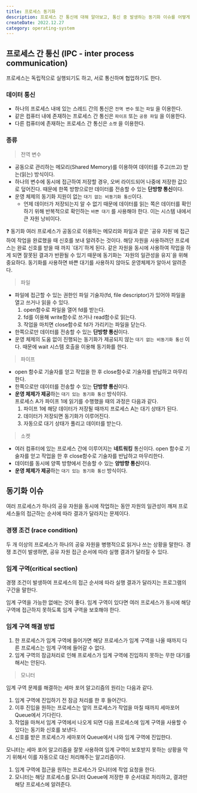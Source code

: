 ```yaml
---
title: 프로세스 동기화
description: 프로세스 간 통신에 대해 알아보고, 통신 중 발생하는 동기화 이슈를 어떻게 해결하는 지 알아보자.
createDate: 2022.12.27
category: operating-system
---
```


## 프로세스 간 통신 (IPC - inter process communication)

프로세스는 독립적으로 실행되기도 하고, 서로 통신하며 협업하기도 한다.

### 데이터 통신

- 하나의 프로세스 내에 있는 스레드 간의 통신은 `전역 변수` 또는 `파일` 을 이용한다.
- 같은 컴퓨터 내에 존재하는 프로세스 간 통신은 `파이프` 또는 `공용 파일` 을 이용한다.
- 다른 컴퓨터에 존재하는 프로세스 간 통신은 `소켓` 을 이용한다.

### 종류

> 전역 변수

- 공동으로 관리하는 메모리(Shared Memory)를 이용하여 데이터를 주고(쓰고) 받는(읽는) 방식이다.
- 하나의 변수에 동시에 접근하여 저장할 경우, 오버 라이드되어 나중에 저장한 값으로 덮어진다. 때문에 한쪽 방향으로만 데이터를 전송할 수 있는 **단방향 통신**이다.
- 운영 체제의 동기화 지원이 없는 `대기 없는 비동기화 통신`이다.
  - 언제 데이터가 저장되는지 알 수 없기 때문에 데이터를 읽는 쪽은 데이터를 확인하기 위해 반복적으로 확인하는 `바쁜 대기` 를 사용해야 한다. 이는 시스템 내에서 큰 자원 낭비이다.

<aside>
❓ 동기화  
여러 프로세스가 공동으로 이용하는 메모리와 파일과 같은 `공유 자원`에 접근하여 작업을 완료했을 때 신호를 보내 알려주는 것이다. 해당 자원을 사용하려던 프로세스는 완료 신호를 받을 때 까지 `대기`하게 된다. 같은 자원을 동시에 사용하여 작업을 하게 되면 잘못된 결과가 반환될 수 있기 때문에 동기화는 `자원의 일관성을 유지`을 위해 중요하다.
동기화를 사용하면 바쁜 대기를 사용하지 않아도 운영체제가 알아서 알려준다.

</aside>

> 파일

- 파일에 접근할 수 있는 권한인 파일 기술자(fd, file descriptor)가 있어야 파일을 열고 쓰거나 읽을 수 있다.
  1. open함수로 파일을 열어 fd를 받는다.
  2. fd를 이용해 write함수로 쓰거나 read함수로 읽는다.
  3. 작업을 마치면 close함수로 fd가 가리키는 파일을 닫는다.
- 한쪽으로만 데이터를 전송할 수 있는 **단방향 통신**이다.
- 운영 체제의 도움 없이 진행되는 동기화가 제공되지 않는 `대기 없는 비동기화 통신` 이다. 때문에 wait 시스템 호출을 이용해 동기화를 한다.

> 파이프

- open 함수로 기술자를 얻고 작업을 한 후 close함수로 기술자를 반납하고 마무리한다.
- 한쪽으로만 데이터를 전송할 수 있는 **단방향 통신**이다.
- **운영 체제가 제공**하는 `대기 있는 동기화 통신` 방식이다.  
  프로세스 A가 파이프 1에 읽기를 수행했을 때의 과정은 다음과 같다.
  1. 파이프 1에 해당 데이터가 저장될 때까지 프로세스 A는 대기 상태가 된다.
  2. 데이터가 저장되면 동기화가 이루어진다.
  3. 자동으로 대기 상태가 풀리고 데이터를 받는다.

> 소켓

- 여러 컴퓨터에 있는 프로세스 간에 이루어지는 **네트워킹** 통신이다.
  open 함수로 기술자를 얻고 작업을 한 후 close함수로 기술자를 반납하고 마무리한다.
- 데이터를 동시에 양쪽 방향에서 전송할 수 있는 **양방향 통신**이다.
- **운영 체제가 제공**하는 `대기 있는 동기화 통신` 방식이다.

## 동기화 이슈

여러 프로세스가 하나의 공유 자원을 동시에 작업하는 동안 자원의 일관성이 깨져 프로세스들의 접근하는 순서에 따라 결과가 달라지는 문제이다.

### 경쟁 조건 (race condition)

두 개 이상의 프로세스가 하나의 공유 자원을 병행적으로 읽거나 쓰는 상황을 말한다. 경쟁 조건이 발생하면, 공유 자원 접근 순서에 따라 실행 결과가 달라질 수 있다.

### 임계 구역(critical section)

경쟁 조건이 발생하여 프로세스의 접근 순서에 따라 실행 결과가 달라지는 프로그램의 구간을 말한다.

임계 구역을 가능한 없애는 것이 좋다. 임계 구역이 있다면 여러 프로세스가 동시에 해당 구역에 접근하지 못하도록 임계 구역을 보호해야 한다.

### 임계 구역 해결 방법

1. 한 프로세스가 임계 구역에 들어가면 해당 프로세스가 임계 구역을 나올 때까지 다른 프로세스는 임계 구역에 들어갈 수 없다.
2. 임계 구역의 잠금처리로 인해 프로세스가 임계 구역에 진입하지 못하는 무한 대기를 해서는 안된다.

> 모니터

임계 구역 문제를 해결하는 세마 포어 알고리즘의 원리는 다음과 같다.

1. 임계 구역에 진입하기 전 잠금 처리를 한 후 들어간다.
2. 이후 진입을 원하는 프로세스는 앞의 프로세스가 작업을 마칠 때까지 세마포어 Queue에서 기다린다.
3. 작업을 마쳐서 임계 구역에서 나오게 되면 다음 프로세스에 임계 구역을 사용할 수 있다는 동기화 신호를 보낸다.
4. 신호를 받은 프로세스가 세마포어 Queue에서 나와 임계 구역에 진입한다.

모니터는 세마 포어 알고리즘을 잘못 사용하여 임계 구역이 보호받지 못하는 상황을 막기 위해서 이를 자동으로 대신 처리해주는 알고리즘이다.

1. 임계 구역에 접근을 원하는 프로세스가 모니터에 작업 요청을 한다.
2. 모니터는 해당 프로세스를 모니터 Queue에 저장한 후 순서대로 처리하고, 결과만 해당 프로세스에 알려준다.

